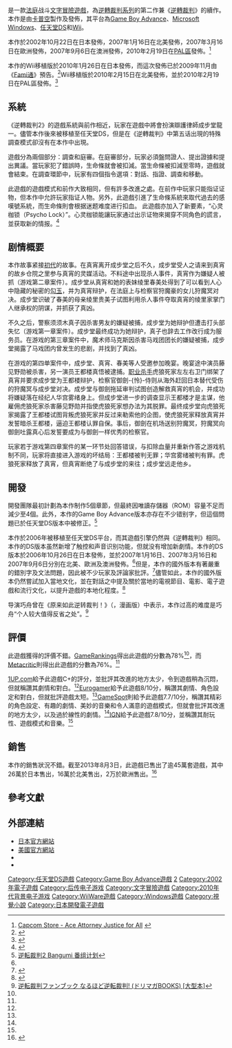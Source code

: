 {{NoteTA
| G1=Games
}}

{{Infobox VG
| title = 逆轉裁判2
| japanese = 逆転裁判2
| english=Phoenix Wright: Ace Attorney Justice for All
| image = File:Gyakuten Saiban 2 cover.jpg
| caption = 日本Game Boy Advance版封面
| developer = [[卡普空|卡普空]]
| publisher = 卡普空
| director = [[巧舟|巧舟]]
| producer = [[稻叶敦志|稻叶敦志]]
| writer = 巧舟
| artist = 岩元辰郎
| composer = 田中直人
| series = [[逆轉裁判系列|逆轉裁判系列]]
| engine =
| released = {{collapsible list|titlestyle = font-weight:normal;background:transparent;text-align:left;|title=2002年10月22日|'''Game Boy Advance'''{{vgr|JP|2002年10月22日}}'''Microsoft Windows'''{{vgr|JP|March 31, 2006}}'''Nintendo DS'''{{vgr|JP|2006年10月26日|NA|2007年1月16日|EU|2007年3月16日|AU|2007年9月6日}}'''Wii'''{{vgr|JP|2010年1月|NA|2010年2月15日|PAL|2010年2月19日}}'''iOS'''{{vgr|JP|2013年1月18日|北美和欧洲|2013年5月30日}}'''Nintendo 3DS'''{{vgr|JP|2014-04-17|NA|2014年12月9日|EU|2014年12月11日}}}}
| genre = [[文字冒險遊戲|文字冒险]]、[[視覺小說|視覺小說]]
| modes = [[单人电子游戏|單人]]
}}

{{vgname|逆轉裁判2|ja=逆転裁判2|en=Phoenix Wright: Ace Attorney - Justice for All|diff=yes}}是一款[[法庭|法庭]]战斗[[文字冒險遊戲|文字冒險遊戲]]，為[[逆轉裁判系列|逆轉裁判系列]]的第二作兼《[[逆轉裁判_(遊戲)|逆轉裁判]]》的續作。本作是由[[卡普空|卡普空]]製作及發佈，其平台為[[Game_Boy_Advance|Game Boy Advance]]、[[Microsoft_Windows|Microsoft Windows]]、[[任天堂DS|任天堂DS]]和[[Wii|Wii]]。

本作於2002年10月22日在日本發佈，2007年1月16日在北美發佈，2007年3月16日在歐洲發佈，2007年9月6日在澳洲發佈，2010年2月19日在[[PAL區|PAL區]]發佈。<ref>[http://shop.capcom.com/servlet/ControllerServlet?Action=DisplayPage&Env=BASE&Locale=en_US&SiteID=capcomus&id=ProductDetailsPage&productID=57588000 Capcom Store - Ace Attorney Justice for All] {{webarchive|url=https://web.archive.org/web/20070105081148/http://shop.capcom.com/servlet/ControllerServlet?Action=DisplayPage&Env=BASE&Locale=en_US&SiteID=capcomus&id=ProductDetailsPage&productID=57588000 |date=2007-01-05 }}</ref>

本作的Wii移植版於2010年1月26日在日本發佈，而這次發佈已於2009年11月由《[[Fami通|Fami通]]》預告。<ref name="wiiware ports">{{cite web|url= http://forums.court-records.net/trial-minutes/wii-gyakuten-saiban-from-famitsu-t17563.html#p998426|title= Court Records · Wii Gyakuten Saiban – from Famitsu|deadurl= yes|archiveurl= https://web.archive.org/web/20091119182439/http://forums.court-records.net/trial-minutes/wii-gyakuten-saiban-from-famitsu-t17563.html#p998426|archivedate= 2009-11-19}}</ref>Wii移植版於2010年2月15日在北美發佈，並於2010年2月19日在PAL區發佈。<ref name="WiiWareNA">{{Cite press release | title = CAPCOM UNVEILS CLASSIC ACE ATTORNEY SERIES FOR WiiWare | publisher = Capcom Entertainment | date = 2009-11-18 | url = http://www.capcom-unity.com/jgonzo/blog/2009/11/18/phoenix_wright_ace_attorney_coming_to_wiiware_in_january | accessdate =2009-11-18}}</ref>

==系統==
《逆轉裁判2》的遊戲系統與前作相近，玩家在遊戲中將會扮演辯護律師成步堂龍一。儘管本作後來被移植至任天堂DS，但是在《逆轉裁判》中第五话出現的特殊調查模式卻沒有在本作中出現。

遊戲分為兩個部分：調查和庭審。在庭審部分，玩家必須盤問證人、提出證據和提出異議。當玩家犯了錯誤時，生命條就會被扣減。當生命條被扣減至零時，遊戲就會結束。在調查環節中，玩家有四個指令選項：對話、指證、調查和移動。

此遊戲的遊戲模式和前作大致相同，但有許多改進之處。在前作中玩家只能指证证物，但本作中允許玩家指证人物。另外，此遊戲引進了生命條系統來取代過去的感嘆號系統，而生命條則會根据迷题难度进行扣血。 此遊戲亦加入了新要素，“心灵枷锁（Psycho Lock）”。心灵枷锁能讓玩家通过出示证物來揭穿不同角色的謊言，並获取新的情报。<ref>{{cite web|url=http://www.ign.com/articles/2007/01/16/phoenix-wright-brings-justice-to-all-retailers|title=Phoenix Wright Brings Justice to All Retailers|publisher=IGN|author=Micah Seff|date=2007-01-16|accessdate=2013-08-20}}</ref>

== 剧情概要 ==
{{see also|逆转裁判系列角色列表}}
本作故事紧接[[逆转裁判_(游戏)|初代]]的故事。在真宵离开成步堂之后不久，成步堂受人之请来到真宵的故乡仓院之里参与真宵的灵媒活动。不料途中出现杀人事件，真宵作为嫌疑人被抓（游戏第二章案件）。成步堂从真宵和她的表妹绫里春美处得到了可以看到人心中隐藏的秘密的[[勾玉|勾玉]]，并为真宵辩护，在法庭上与检察官狩魔豪的女儿狩魔冥对决。成步堂识破了春美的母亲绫里贵美子试图利用杀人事件夺取真宵的绫里家掌门人继承权的阴谋，并抓获了真凶。

不久之后，警察须须木真子因杀害男友的嫌疑被捕，成步堂为她辩护但遭击打头部失忆（游戏第一章案件）。成步堂最终成功为她辩护，真子也辞去工作改行成为服务员。在游戏的第三章案件中，魔术师马克斯因杀害马戏团团长的嫌疑被捕，成步堂揭露了马戏团内曾发生的悲剧，并找到了真凶。

在游戏的第四单案件中，成步堂、真宵、春美等人受邀参加晚宴。晚宴途中演员藤见野勋被杀害，另一演员王都楼真悟被逮捕。[[职业杀手|职业杀手]]虎狼死家左左右卫门绑架了真宵并要求成步堂为王都楼辩护，检察官御劍-{怜}-侍则从海外赶回日本替代受伤的狩魔冥与成步堂对决。成步堂与御劍拖延审判试图创造解救真宵的机会，并成功将嫌疑落在经纪人华宫雾绪身上。但成步堂进一步的调查显示王都楼才是主谋，他雇佣虎狼死家杀害藤见野勋并指使虎狼死家想办法为其脱罪。最终成步堂向虎狼死家揭露了王都楼试图背叛虎狼死家并反过来勒索他的企图，使虎狼死家释放真宵并发誓暗杀王都楼，逼迫王都楼认罪自保。事后，御劍在机场送别狩魔冥，狩魔冥向御劍吐露真心后发誓要成为与御劍一样优秀的检察官。

玩家若于游戏第四章案件的某一环节处回答错误，与扣除血量并重新作答之游戏机制不同，玩家将直接进入游戏的坏结局：王都楼被判无罪；华宫雾绪被判有罪。虎狼死家释放了真宵，但真宵断绝了与成步堂的来往；成步堂远走他乡。

==開發==
開發團隊最初計劃為本作制作5個章節，但最終因唯讀存儲器（ROM）容量不足而減少至4個。此外，本作的Game Boy Advance版本亦存在不少错别字，但這個問題已於任天堂DS版本中被修正。<ref>[http://bgm.tv/subject/940 逆転裁判2 Bangumi 番组计划]</ref>

本作於2006年被移植至任天堂DS平台，而其遊戲引擎仍然與《逆轉裁判》相同。本作的DS版本虽然新增了触控和声音识别功能，但就没有增加新劇情。本作的DS版本於2006年10月26日在日本發佈，並於2007年1月16日、2007年3月16日和2007年9月6日分別在北美、歐洲及澳洲發佈。<ref name="NDS release"/>但是，本作的國外版本有著嚴重的錯別字及文法問題，因此被不少玩家及評論家批評。<ref>{{cite web|url = http://www.n-sider.com/articleview.php?articleid=579|title = N-sider review|access-date = 2013-08-20|archive-url = https://web.archive.org/web/20120220133324/http://www.n-sider.com/articleview.php?articleid=579|archive-date = 2012-02-20|dead-url = yes}}</ref>儘管如此，本作的國外版本仍然嘗試加入當地文化，並在對話之中提及關於當地的電視節目、電影、電子遊戲和流行文化，以提升遊戲的本地化程度。<ref name="nintendointerview">{{cite web|url=http://www.nintendo.com/newsarticle?articleid=5mLTEfSPVUJJqjyIiQb3nJa-vdRURKQh |title=On the Wright Track: The Writers of Phoenix Wright's Sequel Discuss Their New Case |deadurl=yes |archiveurl=https://web.archive.org/web/20071012195726/http://www.nintendo.com/newsarticle?articleid=5mLTEfSPVUJJqjyIiQb3nJa-vdRURKQh |archivedate=2007-10-12 }}</ref>

导演巧舟曾在《原来如此逆转裁判！》（{{lang|ja|なるほど逆転裁判!}}，漫画版）中表示，本作过高的难度是巧舟“个人较大值得反省之处”。<ref>[http://www.amazon.co.jp/%E9%80%86%E8%BB%A2%E8%A3%81%E5%88%A4%E3%83%95%E3%82%A1%E3%83%B3%E3%83%96%E3%83%83%E3%82%AF-%E3%81%AA%E3%82%8B%E3%81%BB%E3%81%A9%E9%80%86%E8%BB%A2%E8%A3%81%E5%88%A4-%E3%83%89%E3%83%AA%E3%83%9E%E3%82%ACBOOKS-%E3%82%B2%E3%83%BC%E3%83%9E%E3%82%AC%E7%B7%A8%E9%9B%86%E9%83%A8%E3%82%A8%E3%83%B3%E3%82%BF%E3%83%86%E3%82%A4%E3%83%B3%E3%83%A1%E3%83%B3%E3%83%88%E6%9B%B8%E7%B1%8D%E7%B7%A8%E9%9B%86%E9%83%A8/dp/4797335564 逆転裁判ファンブック なるほど逆転裁判! (ドリマガBOOKS) [大型本]]</ref>

==評價==
{{VG Reviews
|1UP = C+<ref name="1UP.com">{{Cite web|url=http://www.1up.com/do/reviewPage?cId=3156512&p=39&sec=REVIEWS|title=Phoenix Wright: Ace Attorney Justice For All Review|author=Shane Bettenhausen|date=2007-01-18|accessdate=2009-02-17|work=[[1UP.com|1UP]]|archiveurl=https://web.archive.org/web/20160303195300/http://www.1up.com/do/reviewPage?cId=3156512&p=39&sec=REVIEWS|archivedate=2016-03-03|dead-url=yes}}</ref>
|AdvGamers = {{Rating|4|5}}<ref>{{cite web|url=http://www.adventuregamers.com/article/id,720|title=Phoenix Wright: Ace Attorney – Justice for All review|last=Wild|first=Kim|date=2007-03-12|publisher=[[Adventure_Gamers|Adventure Gamers]]|accessdate=2010-02-05}}</ref>
|Allgame = {{Rating|3.5|5}}<ref>{{cite web|url= http://www.allgame.com/cg/agg.dll?p=agg&sql=1:49949|title= ''Phoenix Wright: Ace Attorney Justice for All'' Overview|publisher= [[Allgame|Allgame]]|accessdate=2009-02-17}}</ref>
|EuroG = 8/10<ref name="EuroG ">Walker, John (2006-11-08). "[http://www.eurogamer.net/articles/r_phoenixwright2_ds Phoenix Wright Ace Attorney: Justice for All Review] {{Wayback|url=http://www.eurogamer.net/articles/r_phoenixwright2_ds |date=20160303175415 }}". [[Eurogamer|Eurogamer]]. Retrieved on February 17, 2009.</ref>
|Fam = 35/40 (GBA)<ref>''ゲームボーイアドバンス - 逆転裁判2''. Weekly Famitsu. No.915 Pt.2. Pg.119. 30 June 2006.</ref><ref>{{cite web|url= http://fs.finalfantasytr.com/search.asp?query=gyakuten+saiban|title= Gyakuten Saiban – Famitsu Scores Archive|accessdate=2009-02-17}}</ref>
|GamePro = {{Rating|4|5}}<ref>{{cite web|url=http://www.gamepro.com/article/reviews/93788/phoenix-wright-ace-attorney-justice-for-all/ |title=Review: Phoenix Wright: Ace Attorney Justice for All |publisher=[[GamePro|GamePro]] |date=2007-01-16 |accessdate=2009-02-17 |archiveurl=https://web.archive.org/web/20090427182128/http://www.gamepro.com/article/reviews/93788/phoenix-wright-ace-attorney-justice-for-all/ |archivedate=2009-04-27|deadurl=yes }}</ref>
|GRadar = {{Rating|4|5}}<ref>{{cite web|url= http://www.gamesradar.com/phoenix-wright-ace-attorney-justice-for-all-review/|title= ''Phoenix Wright Ace Attorney: Justice for All'' Review|publisher= [[GamesRadar|GamesRadar]]|accessdate= 2009-02-17|archive-date= 2016-03-04|archive-url= https://web.archive.org/web/20160304063454/http://www.gamesradar.com/phoenix-wright-ace-attorney-justice-for-all-review/|dead-url= no}}</ref>
|GameRev = A<ref>{{cite web|url= http://www.gamerevolution.com/review/ds/phoenix_wright_justice_for_all|title= Phoenix Wright: Ace Attorney – Justice for All video game review for the DS|publisher= [[Game_Revolution|Game Revolution]]|accessdate= 2009-02-17|deadurl= yes|archiveurl= https://web.archive.org/web/20080709001410/http://www.gamerevolution.com/review/ds/phoenix_wright_justice_for_all|archivedate=2008-07-09}}</ref>
|GI = 8/10<ref>{{cite web|url=http://www.gameinformer.com/Games/Review/200701/R07.0117.1632.59546.htm |title=Phoenix Wright: Ace Attorney Justice for All |publisher=[[Game_Informer|Game Informer]] |date=January 2007 |accessdate=2009-02-17 |archiveurl=https://web.archive.org/web/20080216232212/http://www.gameinformer.com/Games/Review/200701/R07.0117.1632.59546.htm |archivedate=2008-02-16|deadurl=yes }}</ref>
|GSpot = 7.7/10<ref name="GSpot ">Thomas, Aaron (2007-01-16). "[http://www.gamespot.com/phoenix-wright-ace-attorney-justice-for-all/reviews/phoenix-wright-ace-attorney-justice-for-all-review-6164255/ ''Phoenix Wright: Ace Attorney Justice for All'' for DS Review]". [[GameSpot|GameSpot]]. Retrieved on February 17, 2009.</ref>
|GSpy = {{Rating|3.5|5}}<ref>{{cite web|url= http://ds.gamespy.com/nintendo-ds/phoenix-wright-ace-attorney-2/758747p1.html|title= GameSpy: Phoenix Wright: Ace Attorney – Justice for All Review|publisher= [[GameSpy|GameSpy]]|accessdate= 2009-02-17|archive-date= 2016-03-03|archive-url= https://web.archive.org/web/20160303213141/http://ds.gamespy.com/nintendo-ds/phoenix-wright-ace-attorney-2/758747p1.html|dead-url= no}}</ref>
|GT = 7.9/10<ref>{{cite web|url=http://www.gametrailers.com/game/2688.html |title=Phoenix Wright 2 – Review |publisher=[[GameTrailers|GameTrailers]] |date=2007-01-24 |accessdate=2009-02-17 |archiveurl=https://web.archive.org/web/20070706233051/http://www.gametrailers.com/game/2688.html |archivedate=2007-07-06|deadurl=yes }}</ref>
|GameZone = 8.0/10<ref>Sandoval, Angelina (2007-01-22). "[http://nds.gamezone.com/gzreviews/r30208.htm Phoenix Wright: Ace Attorney Justice for All Review] {{webarchive|url=https://web.archive.org/web/20090518203206/http://nds.gamezone.com/gzreviews/r30208.htm |date=2009-05-18 }}". [[GameZone|GameZone]]. Retrieved on February 17, 2009.</ref>
|IGN = 7.8/10<ref name="IGN review">Harris, Craig (2007-01-17). "[http://ds.ign.com/articles/756/756317p1.html Phoenix Wright Ace Attorney: Justice for All Review] {{Wayback|url=http://ds.ign.com/articles/756/756317p1.html |date=20070827181116 }}". [[IGN|IGN]]. Retrieved on February 17, 2009.</ref>
|ONM = 72%<ref>{{cite web|url=http://www.officialnintendomagazine.co.uk/article.php?id=2346 |title=Review: Phoenix Wright: Ace Attorney – Justice for All |publisher=[[Official_Nintendo_Magazine|Official Nintendo Magazine]] |date=2008-01-08 |accessdate=2009-02-17 |deadurl=yes |archiveurl=https://web.archive.org/web/20110108053554/http://www.officialnintendomagazine.co.uk/article.php?id=2346 |archivedate=2011-01-08}}</ref>
|GR = 78%<ref name="GameRankings">{{cite web|url= http://www.gamerankings.com/htmlpages2/933086.asp|title= Phoenix Wright: Ace Attorney Justice for All Reviews|publisher= [[Game_Rankings|Game Rankings]]|accessdate=2009-02-17}}</ref>
|MC = 76%<ref name="Metacritic">{{cite web|url= http://www.metacritic.com/games/platforms/ds/phoenixwrightaceattorneyjusticeforall?q=phoenix%20wright|title= Phoenix Wright: Ace Attorney – Justice for All Reviews|publisher= [[Metacritic|Metacritic]]|accessdate= 2009-02-17|archive-date= 2007-09-29|archive-url= https://web.archive.org/web/20070929141606/http://www.metacritic.com/games/platforms/ds/phoenixwrightaceattorneyjusticeforall?q=phoenix%20wright|dead-url= no}}</ref>
|MG = 78/100<ref>{{cite web|url= http://www.mobygames.com/game/nintendo-ds/phoenix-wright-ace-attorney-justice-for-all|title= Phoenix Wright: Ace Attorney – Justice for All for Nintendo DS|publisher= [[MobyGames|MobyGames]]|accessdate=2009-02-17}}</ref>
}}

此遊戲獲得的評價不錯。[[GameRankings|GameRankings]]得出此遊戲的分數為78%<ref name="GameRankings"/>，而[[Metacritic|Metacritic]]則得出此遊戲的分數為76%。<ref name="Metacritic"/>

[[1UP.com|1UP.com]]給予此遊戲C+的評分，並批評其改進的地方太少，令到遊戲稍為沉悶，但就稱讚其劇情和對白。<ref name="1UP.com"/>[[Eurogamer|Eurogamer]]給予此遊戲8/10分，稱讚其劇情、角色設定和對白，但就批評遊戲太短。<ref name="EuroG "/>[[GameSpot|GameSpot]]則給予此遊戲7.7/10分，稱讚其精彩的角色設定、有趣的劇情、美妙的音樂和令人滿意的遊戲模式，但就會批評其改進的地方太少，以及過於線性的劇情。<ref name="GSpot "/>[[IGN|IGN]]給予此遊戲7.8/10分，並稱讚其耐玩性、遊戲模式和音樂。<ref name="IGN review"/>

==銷售==
本作的銷售狀況不錯。截至2013年8月3日，此遊戲已售出了逾45萬套遊戲，其中26萬於日本售出，16萬於北美售出，2万於歐洲售出。<ref>{{cite web|url=http://www.vgchartz.com/game/4006/phoenix-wright-ace-attorney-justice-for-all/|title=Phoenix Wright: Ace Attorney - Justice for All|publisher=VGChartz|date=2013-08-03|accessdate=2013-08-20}}</ref>

==參考文獻==
{{reflist|2}}

==外部連結==
* [https://web.archive.org/web/20081108225014/http://www.capcom.co.jp/ds_saiban2/ 日本官方網站]
* [http://www.capcom.com/aceattorney/ 美國官方網站]
* {{Official|http://www.capcomasia.com.hk/saiban2/saiban2_01.htm}}{{Zh-hant}}
* {{vndb|715|v}}

{{逆轉裁判系列}}

{{DEFAULTSORT:Gyakuten Saiban 2}}
[[Category:任天堂DS遊戲|Category:任天堂DS遊戲]]
[[Category:Game_Boy_Advance遊戲|Category:Game Boy Advance遊戲]]
[[Category:逆转裁判系列电子游戏|2]]
[[Category:2002年電子遊戲|Category:2002年電子遊戲]]
[[Category:后传电子游戏|Category:后传电子游戏]]
[[Category:文字冒險遊戲|Category:文字冒險遊戲]]
[[Category:2010年代背景电子游戏|Category:2010年代背景电子游戏]]
[[Category:WiiWare遊戲|Category:WiiWare遊戲]]
[[Category:Windows遊戲|Category:Windows遊戲]]
[[Category:視覺小說|Category:視覺小說]]
[[Category:日本開發電子遊戲|Category:日本開發電子遊戲]]